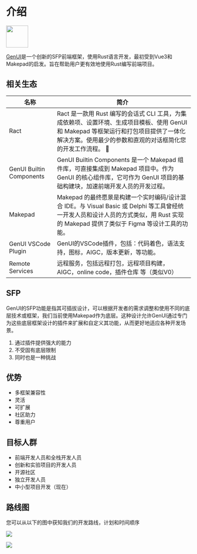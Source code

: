 
# 介绍 

<Container>
    <img src="/genui.png" height="60px" width="60px" />
</Container>

[GenUI](https://github.com/Privoce/GenUI)是一个创新的SFP前端框架，使用Rust语言开发，最初受到Vue3和Makepad的启发。旨在帮助用户更有效地使用Rust编写前端项目。

## 相关生态

|名称|简介|
|--|--|
|Ract| Ract 是一款用 Rust 编写的会话式 CLI 工具，为集成依赖项、设置环境、生成项目模板、使用 GenUI 和 Makepad 等框架运行和打包项目提供了一体化解决方案。使用最少的参数和直观的对话框简化您的开发工作流程。 🚀 |
|GenUI Builtin Components|GenUI Builtin Components 是一个 Makepad 组件库，可直接集成到 Makepad 项目中。作为 GenUI 的核心组件库，它可作为 GenUI 项目的基础构建块，加速前端开发人员的开发过程。|
|Makepad|Makepad 的最终愿景是构建一个实时编码/设计混合 IDE。与 Visual Basic 或 Delphi 等工具曾经统一开发人员和设计人员的方式类似，用 Rust 实现的 Makepad 提供了类似于 Figma 等设计工具的功能。|
|GenUI VSCode Plugin <Badge text="Comming Soon" type="warning" />|GenUI的VSCode插件，包括：代码着色，语法支持，图标，AIGC，版本更新，等功能。|
|Remote Services <Badge text="Comming Soon" type="warning" />|远程服务，包括远程打包，远程项目构建，AIGC，online code，插件仓库 等（类似V0）|

## SFP

GenUI的SFP功能是指其可插拔设计，可以根据开发者的需求调整和使用不同的底层技术或框架，我们当前使用Makepad作为底层。这种设计允许GenUI通过专门为这些底层框架设计的插件来扩展和自定义其功能，从而更好地适应各种开发场景。

1. 通过插件提供强大的能力
2. 不受固有底层限制
3. 同时也是一种挑战

## 优势

- 多框架兼容性
- 灵活
- 可扩展
- 社区助力
- 尊重用户

## 目标人群

- 前端开发人员和全栈开发人员
- 创新和实验项目的开发人员
- 开源社区
- 独立开发人员
- 中小型项目开发（现在）

## 路线图

您可以从以下的图中获知我们的开发路线，计划和时间顺序

![](/roadmap1.png)

![](/roadmap2.png)